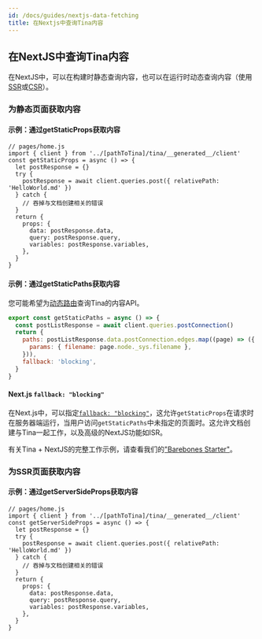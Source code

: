 ```yaml
---
id: /docs/guides/nextjs-data-fetching
title: 在Nextjs中查询Tina内容
---
```


## 在NextJS中查询Tina内容

在NextJS中，可以在构建时静态查询内容，也可以在运行时动态查询内容（使用[SSR](https://nextjs.org/docs/basic-features/data-fetching/get-server-side-props)或[CSR](https://nextjs.org/docs/basic-features/data-fetching/client-side)）。

### 为静态页面获取内容

#### 示例：通过getStaticProps获取内容

```tsx
// pages/home.js
import { client } from '../[pathToTina]/tina/__generated__/client'
const getStaticProps = async () => {
  let postResponse = {}
  try {
    postResponse = await client.queries.post({ relativePath: 'HelloWorld.md' })
  } catch {
    // 吞掉与文档创建相关的错误
  }
  return {
    props: {
      data: postResponse.data,
      query: postResponse.query,
      variables: postResponse.variables,
    },
  }
}
```

#### 示例：通过getStaticPaths获取内容

您可能希望为[动态路由](https://nextjs.org/docs/basic-features/data-fetching/get-static-paths#getstaticpaths)查询Tina的内容API。

```js
export const getStaticPaths = async () => {
  const postListResponse = await client.queries.postConnection()
  return {
    paths: postListResponse.data.postConnection.edges.map((page) => ({
      params: { filename: page.node._sys.filename },
    })),
    fallback: 'blocking',
  }
}
```

#### Next.js `fallback: "blocking"`

在Next.js中，可以指定[`fallback: "blocking"`](https://nextjs.org/docs/api-reference/data-fetching/get-static-paths#fallback-blocking)，这允许`getStaticProps`在请求时在服务器端运行，当用户访问`getStaticPaths`中未指定的页面时。这允许文档创建与Tina一起工作，以及高级的NextJS功能如ISR。

有关Tina + NextJS的完整工作示例，请查看我们的["Barebones Starter"](https://github.com/tinacms/tina-barebones-starter)。

### 为SSR页面获取内容

#### 示例：通过getServerSideProps获取内容

```tsx
// pages/home.js
import { client } from '../[pathToTina]/tina/__generated__/client'
const getServerSideProps = async () => {
  let postResponse = {}
  try {
    postResponse = await client.queries.post({ relativePath: 'HelloWorld.md' })
  } catch {
    // 吞掉与文档创建相关的错误
  }
  return {
    props: {
      data: postResponse.data,
      query: postResponse.query,
      variables: postResponse.variables,
    },
  }
}
```